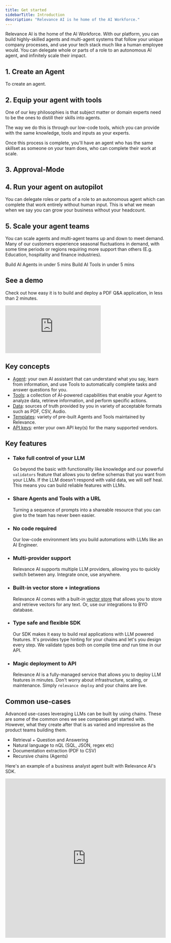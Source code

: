 ```yaml
---
title: Get started
sidebarTitle: Introduction
description: "Relevance AI is he home of the AI Workforce."
---
```


Relevance AI is the home of the AI Workforce. With our platform, you can build highly-skilled agents and multi-agent systems that follow your unique company processes, and use your tech stack much like a human employee would. You can delegate whole or parts of a role to an autonomous AI agent, and infinitely scale their impact.


## 1. Create an Agent

To create an agent.


## 2. Equip your agent with tools

One of our key philosophies is that subject matter or domain experts need to be the ones to distill their skills into agents. 

The way we do this is through our low-code tools, which you can provide with the same knowledge, tools and inputs as your experts.

Once this process is complete, you'll have an agent who has the same skillset as someone on your team does, who can complete their work at scale.

## 3. Approval-Mode

## 4. Run your agent on autopilot

You can delegate roles or parts of a role to an autonomous agent which can complete that work entirely without human input. This is what we mean when we say you can grow your business without your headcount.

## 5. Scale your agent teams

You can scale agents and multi-agent teams up and down to meet demand. Many of our customers experience seasonal fluctuations in demand, with some time periods or regions requiring more support than others (E.g. Education, hospitality and finance industries).






<CardGroup cols={2}>
  <Card
    title="Get started with Agents"
    icon="circle-play"
    href="/get-started/quickstart/agent"
  >
    Build AI Agents in under 5 mins
  </Card>
  <Card
    title="Get started with Tools"
    icon="circle-play"
    href="/get-started/quickstart/templates"
  >
    Build AI Tools in under 5 mins
  </Card>
</CardGroup>

## See a demo

Check out how easy it is to build and deploy a PDF Q&A application, in less than 2 minutes.

<div style={{ position: "relative", "padding-bottom": "56.25%", height: 0 }}>
  <iframe
    src="https://www.loom.com/embed/0d1b2bd9f7b64fb2860d5c7c296cd7b5?sid=0741bbc9-5e14-427b-a8b2-14faca1377f3?hide_owner=true&hide_share=true&hide_title=true&hideEmbedTopBar=true"
    frameborder="0"
    webkitallowfullscreen
    mozallowfullscreen
    allowfullscreen
    style={{
      position: "absolute",
      top: 0,
      left: 0,
      width: "100%",
      height: "100%",
    }}
  ></iframe>
</div>

## Key concepts

- [Agent](/get-started/key-concepts/agent): your own AI assistant that can understand what you say, learn from information, and use Tools to automatically complete tasks and answer questions for you.
- [Tools](/get-started/key-concepts/tools): a collection of AI-powered capabilities that enable your Agent to analyze data, retrieve information, and perform specific actions.
- [Data](/get-started/key-concepts/data): sources of truth provided by you in variety of acceptable formats such as PDF, CSV, Audio.
- [Templates](/get-started/key-concepts/templates): variety of pre-built Agents and Tools maintained by Relevance.
- [API keys](/get-started/key-concepts/api-keys): enter your own API key(s) for the many supported vendors.

## Key features

- ### Take full control of your LLM

  Go beyond the basic with functionality like knowledge and our powerful `validators` feature that allows you to define schemas that you want from your LLMs. If the LLM doesn't respond with valid data, we will self heal. This means you can build reliable features with LLMs.

- ### Share Agents and Tools with a URL

  Turning a sequence of prompts into a shareable resource that you can give to the team has never been easier.

- ### No code required

  Our low-code environment lets you build automations with LLMs like an AI Engineer.

- ### Multi-provider support

  Relevance AI supports multiple LLM providers, allowing you to quickly switch between any. Integrate once, use anywhere.

- ### Built-in vector store + integrations

  Relevance AI comes with a built-in [vector store](https://vectordatabase.com) that allows you to store and retrieve vectors for any text. Or, use our integrations to BYO database.

- ### Type safe and flexible SDK

  Our SDK makes it easy to build real applications with LLM powered features. It's provides type hinting for your chains and let's you design every step. We validate types both on compile time _and_ run time in our API.

- ### Magic deployment to API

  Relevance AI is a fully-managed service that allows you to deploy LLM features in minutes. Don't worry about infrastructure, scaling, or maintenance. Simply `relevance deploy` and your chains are live.

## Common use-cases

Advanced use-cases leveraging LLMs can be built by using chains. These are some of the common ones we see companies get started with. However, what they create after that is as varied and impressive as the product teams building them.

- Retrieval + Question and Answering
- Natural language to nQL (SQL, JSON, regex etc)
- Documentation extraction (PDF to CSV)
- Recursive chains (Agents)

Here's an example of a business analyst agent built with Relevance AI's SDK.

<iframe
  src="https://www.loom.com/embed/78316ead5b3c4317bf9f0d37abd112bb"
  frameborder="0"
  webkitallowfullscreen
  mozallowfullscreen
  allowfullscreen
  width="100%"
  height="500px"
></iframe>
